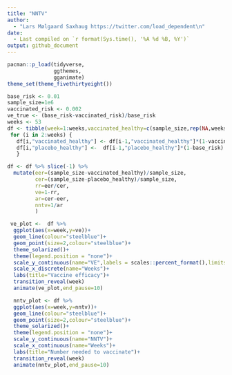 ```yaml
---
title: "NNTV"
author: 
  - "Lars Mølgaard Saxhaug https://twitter.com/load_dependent\n"
date: 
  - Last compiled on `r format(Sys.time(), '%A %d %B, %Y')`
output: github_document
---
```


```r
pacman::p_load(tidyverse,
               ggthemes,
               gganimate)
theme_set(theme_fivethirtyeight())
```


```r
base_risk <- 0.01
sample_size=1e6
vaccinated_risk <- 0.002
ve_true <- (base_risk-vaccinated_risk)/base_risk
weeks <- 53
df <- tibble(week=1:weeks,vaccinated_healthy=c(sample_size,rep(NA,weeks-1)),placebo_healthy=c(sample_size,rep(NA,weeks-1)))
 for (i in 2:weeks) {
   df[i,"vaccinated_healthy"] <- df[i-1,"vaccinated_healthy"]*(1-vaccinated_risk) 
   df[i,"placebo_healthy"] <-  df[i-1,"placebo_healthy"]*(1-base_risk)
   }

df <- df %>% slice(-1) %>% 
  mutate(eer=(sample_size-vaccinated_healthy)/sample_size,
         cer=(sample_size-placebo_healthy)/sample_size,
         rr=eer/cer,
         ve=1-rr,
         ar=cer-eer,
         nntv=1/ar
         )

```

```r
 ve_plot <-  df %>% 
  ggplot(aes(x=week,y=ve))+
  geom_line(colour="steelblue")+
  geom_point(size=2,colour="steelblue")+
  theme_solarized()+
  theme(legend.position = "none")+
  scale_y_continuous(name="VE",labels = scales::percent_format(),limits = c(0,1))+
  scale_x_discrete(name="Weeks")+
  labs(title="Vaccine efficacy")+
  transition_reveal(week) 
  animate(ve_plot,end_pause=10)
```

```r
  nntv_plot <- df %>% 
  ggplot(aes(x=week,y=nntv))+
  geom_line(colour="steelblue")+
  geom_point(size=2,colour="steelblue")+
  theme_solarized()+
  theme(legend.position = "none")+
  scale_y_continuous(name="NNTV")+
  scale_x_continuous(name="Weeks")+
  labs(title="Number needed to vaccinate")+
  transition_reveal(week) 
  animate(nntv_plot,end_pause=10)
```

 
 
